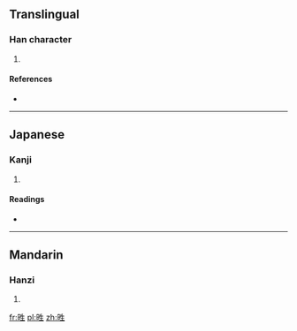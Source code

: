 ==Translingual==

===Han character===
{{Han char|rn=100|rad=生|as=04|sn=9|four=|canj=日竹手一 (AHQM), X日竹手一 (XAHQM)}}

# {{defn|Han|sort=生04}}

====References====
* {{Han ref|kx=0755.040|dkj=21676|dj=1164.030|hdz=42577.070|uh=7520|ud=29984}}

----

==Japanese==

===Kanji===
{{ja-kanji|grade=|rs=生04}}

# {{defn|lang=ja|sort=生04}}

====Readings====
* {{ja-readings|on=[[せい]] (sei)|kun=|nanori=}}

----

==Mandarin==

===Hanzi===
{{cmn-hanzi|pin=[[qíng]] ([[qing2]])|wg=ch'ing<sup>2</sup>}}

# {{defn|lang=cmn|sort=生04}}

[[fr:甠]]
[[pl:甠]]
[[zh:甠]]